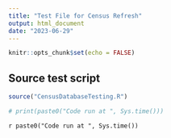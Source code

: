 ```yaml
---
title: "Test File for Census Refresh"
output: html_document
date: "2023-06-29"
---
```


```r
knitr::opts_chunk$set(echo = FALSE)
```

## Source test script

```r
source("CensusDatabaseTesting.R")

# print(paste0("Code run at ", Sys.time()))
```
`r paste0("Code run at ", Sys.time())`